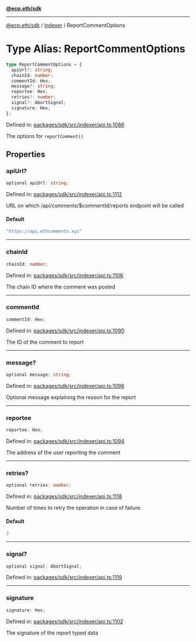 [**@ecp.eth/sdk**](../../index.mdx)

***

[@ecp.eth/sdk](/sdk-reference/index.mdx) / [indexer](/sdk-reference/indexer/index.mdx) / ReportCommentOptions

# Type Alias: ReportCommentOptions

```ts
type ReportCommentOptions = {
  apiUrl?: string;
  chainId: number;
  commentId: Hex;
  message?: string;
  reportee: Hex;
  retries?: number;
  signal?: AbortSignal;
  signature: Hex;
};
```

Defined in: [packages/sdk/src/indexer/api.ts:1086](https://github.com/ecp-eth/comments-monorepo/blob/main/packages/sdk/src/indexer/api.ts#L1086)

The options for `reportComment()`

## Properties

### apiUrl?

```ts
optional apiUrl: string;
```

Defined in: [packages/sdk/src/indexer/api.ts:1112](https://github.com/ecp-eth/comments-monorepo/blob/main/packages/sdk/src/indexer/api.ts#L1112)

URL on which /api/comments/$commentId/reports endpoint will be called

#### Default

```ts
"https://api.ethcomments.xyz"
```

***

### chainId

```ts
chainId: number;
```

Defined in: [packages/sdk/src/indexer/api.ts:1106](https://github.com/ecp-eth/comments-monorepo/blob/main/packages/sdk/src/indexer/api.ts#L1106)

The chain ID where the comment was posted

***

### commentId

```ts
commentId: Hex;
```

Defined in: [packages/sdk/src/indexer/api.ts:1090](https://github.com/ecp-eth/comments-monorepo/blob/main/packages/sdk/src/indexer/api.ts#L1090)

The ID of the comment to report

***

### message?

```ts
optional message: string;
```

Defined in: [packages/sdk/src/indexer/api.ts:1098](https://github.com/ecp-eth/comments-monorepo/blob/main/packages/sdk/src/indexer/api.ts#L1098)

Optional message explaining the reason for the report

***

### reportee

```ts
reportee: Hex;
```

Defined in: [packages/sdk/src/indexer/api.ts:1094](https://github.com/ecp-eth/comments-monorepo/blob/main/packages/sdk/src/indexer/api.ts#L1094)

The address of the user reporting the comment

***

### retries?

```ts
optional retries: number;
```

Defined in: [packages/sdk/src/indexer/api.ts:1118](https://github.com/ecp-eth/comments-monorepo/blob/main/packages/sdk/src/indexer/api.ts#L1118)

Number of times to retry the operation in case of failure.

#### Default

```ts
3
```

***

### signal?

```ts
optional signal: AbortSignal;
```

Defined in: [packages/sdk/src/indexer/api.ts:1119](https://github.com/ecp-eth/comments-monorepo/blob/main/packages/sdk/src/indexer/api.ts#L1119)

***

### signature

```ts
signature: Hex;
```

Defined in: [packages/sdk/src/indexer/api.ts:1102](https://github.com/ecp-eth/comments-monorepo/blob/main/packages/sdk/src/indexer/api.ts#L1102)

The signature of the report typed data
